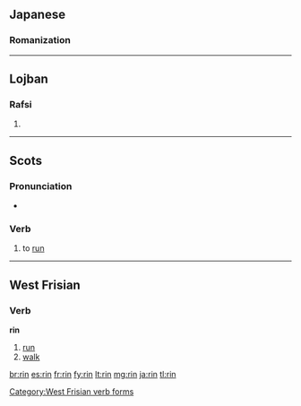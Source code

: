 {{also|-rin}}
==Japanese==

===Romanization===
{{ja-romaji|りん}}

----

==Lojban==

===Rafsi===
{{jbo-rafsi}}

# {{rafsi of|krinu}}

----

==Scots==

===Pronunciation===
* {{IPA|/rɪn/|lang=sco}}

===Verb===
{{sco-verb|rins|rinnin|run|run}}

# {{context|South Scots}} to [[run]]

----

==West Frisian==

===Verb===
'''rin'''

# [[run]]
# [[walk]]

[[Category:West Frisian verb forms]]

[[br:rin]]
[[es:rin]]
[[fr:rin]]
[[fy:rin]]
[[lt:rin]]
[[mg:rin]]
[[ja:rin]]
[[tl:rin]]